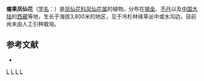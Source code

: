 {{Speciesbox 
| taxon = Impatiens tuberculata
| authority = Hook. f. et Thoms.
}}
'''瘤果凤仙花'''（[[学名|学名]]：{{lang|la|''Impatiens tuberculata''}}）是[[凤仙花科|凤仙花科]][[凤仙花属|凤仙花属]]的植物。分布在[[锡金|锡金]]、[[不丹|不丹]]以及[[中国大陆|中国大陆]]的[[西藏|西藏]]等地，生长于海拔3,800米的地区，见于冷杉林缘草丛中或水沟边，目前尚未由人工引种栽培。

== 参考文献 ==
<div class="references-small">
* {{cite web| url =http://www.bioinfo.cn/db05/KmzwSpecies.php?action=view&id=1962| title =瘤果凤仙花| work =《中国高等植物数据库全库》| publisher =中国科学院微生物研究所| author =昆明植物研究所| accessdate =2009-02-22| deadurl =yes| archiveurl =https://web.archive.org/web/20160305062902/http://www.bioinfo.cn/db05/KmzwSpecies.php?action=view&id=1962| archivedate =2016-03-05}}
</div>
{{Taxonbar|from=Q15225762}}

[[Category:凤仙花属|L]]
[[Category:锡金植物|L]]
[[Category:不丹植物|L]]
[[Category:西藏植物|L]]
